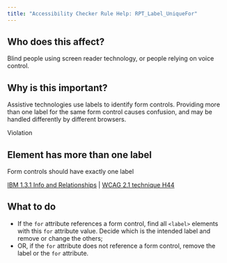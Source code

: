 ```yaml
---
title: "Accessibility Checker Rule Help: RPT_Label_UniqueFor"
---
```


<div className="toolHelp">
<Row>
<Column colLg={5} colMd={3} colSm={4} className="toolLeft">

## Who does this affect?

Blind people using screen reader technology, or people relying on voice control.

## Why is this important?

Assistive technologies use labels to identify form controls. Providing more than one label for the same form control causes confusion, and may be handled differently by different browsers.

</Column>
<Column colLg={11} colMd={5} colSm={4} className="toolMain">

<div className="level-violation">
Violation
</div>

## Element has more than one label
Form controls should have exactly one label

[IBM 1.3.1 Info and Relationships](https://www.ibm.com/able/guidelines/ci162/info_and_relationships.html) | [WCAG 2.1 technique H44](https://www.w3.org/WAI/WCAG21/Techniques/html/H44)

<div id="elementLocation">
</div>

## What to do

 * If the `for` attribute references a form control, find all `<label>` elements with this `for` attribute value. Decide which is the intended label and remove or change the others;
 * OR, if the `for` attribute does not reference a form control, remove the label or the `for` attribute.

</Column>
</Row>
</div>

